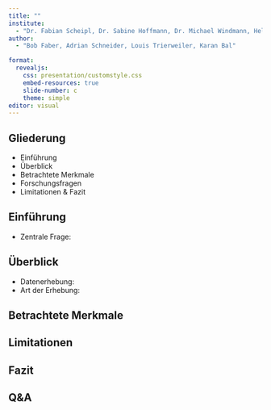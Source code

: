 ```yaml
---
title: ""
institute: 
  - "Dr. Fabian Scheipl, Dr. Sabine Hoffmann, Dr. Michael Windmann, Helen"
author: 
  - "Bob Faber, Adrian Schneider, Louis Trierweiler, Karan Bal"

format:
  revealjs:
    css: presentation/customstyle.css
    embed-resources: true
    slide-number: c
    theme: simple
editor: visual
---
```


## Gliederung

-   Einführung
-   Überblick
-   Betrachtete Merkmale
-   Forschungsfragen
-   Limitationen & Fazit

## Einführung

-   Zentrale Frage: 

## Überblick

-   Datenerhebung: 
-   Art der Erhebung:

## Betrachtete Merkmale

## Limitationen


## Fazit


## Q&A
